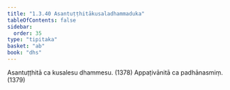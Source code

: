 ```yaml
---
title: "1.3.40 Asantuṭṭhitākusaladhammaduka"
tableOfContents: false
sidebar:
  order: 35
type: "tipitaka"
basket: "ab"
book: "dhs"
---
```



<DynamicBreadcrumb />

<Division number="162" book="dhs" bookNo="29" page="44">

<Paragraph number="360" book="dhs">
Asantuṭṭhitā ca kusalesu dhammesu. (<Emphasis>1378</Emphasis>)
</Paragraph>

<Paragraph number="361" book="dhs">
Appaṭivānitā ca padhānasmiṃ. (<Emphasis>1379</Emphasis>)
</Paragraph>
</Division>
